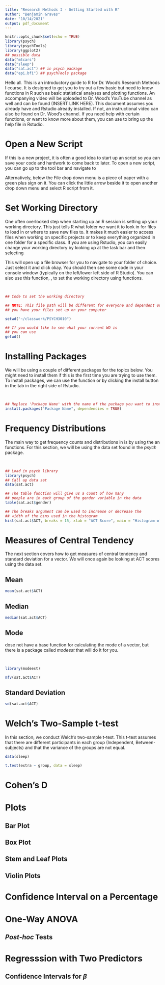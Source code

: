 ```yaml
---
title: "Research Methods I - Getting Started with R"
author: "Benjamin Graves"
date: "10/14/2021"
output: pdf_document
---
```


\let\proglang=\textsf
\let\pkg=\emph
\let\code=\texttt

```r
knitr::opts_chunk$set(echo = TRUE)
library(psych)
library(psychTools)
library(ggplot2)
## possible data
data("mtcars")
data("sleep")
data("sat.act") ## in psych package
data("epi.bfi") ## psychTools package
```

Hello all. This is an introductory guide to R for Dr. Wood's Research Methods I course. It is designed to get you to try out a few basic but need to know functions in R such as basic statistical analyses and plotting functions. An accompanying video will be uploaded to Dr. Wood's YouTube channel as well and can be found (INSERT LINK HERE). This document assumes you already have \proglang{R} and Rstudio already installed. If not, an instructional video can also be found on Dr. Wood's channel. If you need help with certain functions, or want to know more about them, you can use \code{?FunctionName} to bring up the help file in Rstudio.

# Open a New Script

If this is a new project, it is often a good idea to start up an \proglang{R} script so you can save your code and hardwork to come back to later. To open a new script, you can go up to the tool bar and navigate to 

\begin{center}
\textbf{File > New File > R Script}
\end{center}

Alternatively, below the File drop down menu is a piece of paper with a green plus sign on it. You can click the little arrow beside it to open another drop down menu and select R script from it.


# Set Working Directory

One often overlooked step when starting up an R session is setting up your working directory. This just tells R what folder we want it to look in for files to load in or where to save new files to. It makes it much easier to access files when working on specific projects or to keep everything organized in one folder for a specific class. If you are using Rstudio, you can easily change your working directory by looking up at the task bar and then selecting 

\begin{center}
\textbf{Session > Set Working Directory > Choose Directory}
\end{center}

This will open up a file browser for you to navigate to your folder of choice. Just select it and click okay. You should then see some code in your console window (typically on the left/lower left side of R Studio). You can also use this function, \code{setwd()}, to set the working directory using \proglang{R} functions. 

\ 

```r
## Code to set the working directory

## NOTE: This file path will be different for everyone and dependent on how
## you have your files set up on your computer

setwd("~/classwork/PSYCH3010")

## If you would like to see what your current WD is
## you can use
getwd()
```

# Installing Packages

We will be using a couple of different packages for the topics below. You might need to install them if this is the first time you are trying to use them. To install packages, we can use the function \code{install.packages()} or by clicking the install button in the \textbf{Packages} tab in the right side of Rstudio.

\ 

```r
## Replace 'Package Name' with the name of the package you want to install
install.packages("Package Name", dependencies = TRUE)
```

# Frequency Distributions

The main way to get frequency counts and distributions in \proglang{R} is by using the \code{tables()} an \code{hist()} functions. For this section, we will be using the \code{sat.act} data set found in the *psych* package.

\ 
```r
## Load in psych library
library(psych)
## Call up data set
data(sat.act)

## The table function will give us a count of how many
## people are in each group of the gender variable in the data
table(sat.act$gender)
```

```r
## The breaks argument can be used to increase or decrease the
## width of the bins used in the histogram
hist(sat.act$ACT, breaks = 15, xlab = "ACT Score", main = "Histogram of ACT Scores")
```

# Measures of Central Tendency

The next section covers how to get measures of central tendency and standard deviation for a vector. We will once again be looking at ACT scores using the \code{sat.act} data set.

## Mean

```r
mean(sat.act$ACT)
```

## Median

```r
median(sat.act$ACT)
```

## Mode

\proglang{R} dose not have a base function for calculating the mode of a vector, but there is a package called *modeest* that will do it for you.

\ 
```r
library(modeest)

mfv(sat.act$ACT)
```

## Standard Deviation

```r
sd(sat.act$ACT)
```

# Welch's Two-Sample t-test

In this section, we conduct Welch's two-sample t-test. This t-test assumes that there are different participants in each group (Independent, Between-subjects) and that the variance of the groups are not equal.

```r
data(sleep)

t.test(extra ~ group, data = sleep)
```

# Cohen's D

# Plots

## Bar Plot

## Box Plot

## Stem and Leaf Plots

## Violin Plots

# Confidence Interval on a Percentage

# One-Way ANOVA

## *Post-hoc* Tests

# Regresssion with Two Predictors

## Confidence Intervals for $\beta$